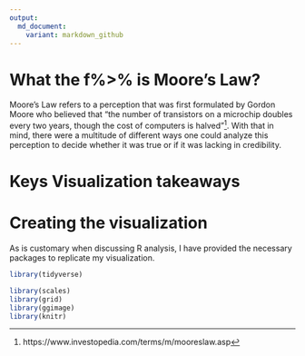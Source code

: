 ```yaml
---
output: 
  md_document:
    variant: markdown_github
---
```

# What the f%>% is Moore's Law?

Moore's Law refers to a perception that was first formulated by Gordon Moore who believed that "the number of transistors on a microchip doubles every two years, though the cost of computers is halved"^[https://www.investopedia.com/terms/m/mooreslaw.asp]. With that in mind, there were a multitude of different ways one could analyze this perception to decide whether it was true or if it was lacking in credibility. 

# Keys Visualization takeaways

# Creating the visualization

As is customary when discussing R analysis, I have provided the necessary packages to replicate my visualization.

```r
library(tidyverse)

library(scales)
library(grid)
library(ggimage)
library(knitr)
```
